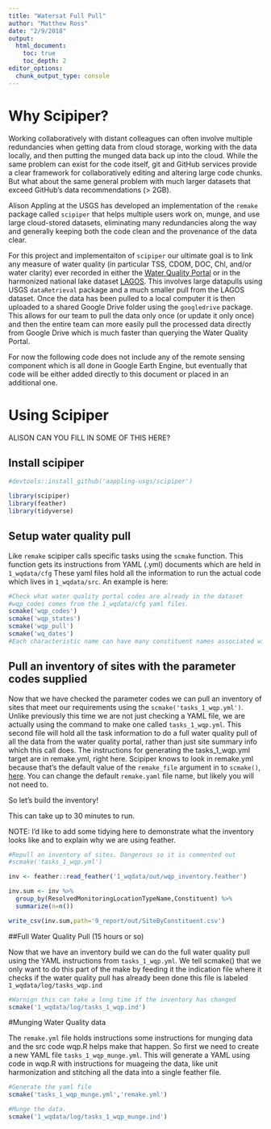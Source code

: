 ```yaml
---
title: "Watersat Full Pull"
author: "Matthew Ross"
date: "2/9/2018"
output:
  html_document:
    toc: true
    toc_depth: 2
editor_options: 
  chunk_output_type: console
---
```



# Why Scipiper? 

Working collaboratively with distant colleagues can often involve multiple redundancies when getting data from cloud storage, working with the data locally, and then putting the munged data back up into the cloud. While the same problem can exist for the code itself, git and GitHub services provide a clear framework for collaboratively editing and altering large code chunks. But what about the same general problem with much larger datasets that exceed GitHub's data recommendations (> 2GB). 

Alison Appling at the USGS has developed an implementation of the ```remake``` package called ```scipiper``` that helps multiple users work on, munge, and use large cloud-stored datasets, eliminating many redundancies along the way and generally keeping both the code clean and the provenance of the data clear. 

For this project and implementaiton of ```scipiper``` our ultimate goal is to link any measure of water quality (in particular TSS, CDOM, DOC, Chl, and/or water clarity) ever recorded in either the [Water Quality Portal](http://onlinelibrary.wiley.com/doi/10.1002/2016WR019993/abstract) or in the harmonized national lake dataset [LAGOS](https://lagoslakes.org/). This involves large datapulls using USGS ```dataRetrieval``` package and a much smaller pull from the LAGOS dataset. Once the data has been pulled to a local computer it is then uploaded to a shared Google Drive folder using the ```googledrive``` package. This allows for our team to pull the data only once (or update it only once) and then the entire team can more easily pull the processed data directly from Google Drive which is much faster than querying the Water Quality Portal. 

For now the following code does not include any of the remote sensing component which is all done in Google Earth Engine, but eventually that code will be either added directly to this document or placed in an additional one. 


# Using Scipiper

ALISON CAN YOU FILL IN SOME OF THIS HERE? 

## Install scipiper
```r

#devtools::install_github('aappling-usgs/scipiper')

library(scipiper)
library(feather)
library(tidyverse)
```


## Setup water quality pull

Like ```remake``` scipiper calls specific tasks using the ```scmake``` function. This function gets its instructions from YAML (.yml) documents which are held in ```1_wqdata/cfg``` These yaml files hold all the information to run the actual code which lives in ```1_wqdata/src```. An example is here:

```r
#Check what water quality portal codes are already in the dataset
#wqp_codes comes from the 1_wqdata/cfg yaml files. 
scmake('wqp_codes')
scmake('wqp_states')
scmake('wqp_pull')
scmake('wq_dates')
#Each characteristic name can have many constituent names associated with it
```

## Pull an inventory of sites with the parameter codes supplied

Now that we have checked the parameter codes we can pull an inventory of sites 
that meet our requirements using the ```scmake('tasks_1_wqp.yml')```. Unlike previously this time we are not just checking a YAML file, we are actually using the command to make one called ```tasks_1_wqp.yml```. This second file will hold all the task information to do a full water quality pull of all the data from the water quality portal, rather than just site summary info which this call does.  The instructions for generating the tasks_1_wqp.yml target are in remake.yml, right here. Scipiper knows to look in remake.yml because that's the default value of the `remake_file` argument in to `scmake()`, [here](https://github.com/USGS-R/scipiper/blob/master/R/scmake.R#L20). You can change the default `remake.yaml` file name, but likely you will not need to. 

So let's build the inventory!

This can take up to 30 minutes to run.

NOTE: I'd like to add some tidying here to demonstrate what the inventory looks like and to explain why we are using feather. 

```r
#Repull an inventory of sites. Dangerous so it is commented out
#scmake('tasks_1_wqp.yml')

inv <- feather::read_feather('1_wqdata/out/wqp_inventory.feather')

inv.sum <- inv %>%
  group_by(ResolvedMonitoringLocationTypeName,Constituent) %>%
  summarize(n=n())

write_csv(inv.sum,path='9_report/out/SiteByConstituent.csv')
```


##Full Water Quality Pull (15 hours or so)

Now that we have an inventory build we can do the full water quality pull using the YAML instructions from
```tasks_1_wqp.yml```. We tell scmake() that we only want to do this part of the make by feeding it the indication file where it checks if the water quality pull has already been done this file is labeled ```1_wqdata/log/tasks_wqp.ind```

```r
#Warnign this can take a long time if the inventory has changed
scmake('1_wqdata/log/tasks_1_wqp.ind')

```

#Munging Water Quality data

The `remake.yml` file holds instructions some instructions for munging data and the src code wqp.R helps make that happen. So first we need to create a new YAML file ```tasks_1_wqp_munge.yml```. This will generate a YAML using code in wqp.R with instructions for muageing the data, like unit harmonization and stitching all the data into a single feather file. 

```r
#Generate the yaml file 
scmake('tasks_1_wqp_munge.yml','remake.yml')

#Munge the data. 
scmake('1_wqdata/log/tasks_1_wqp_munge.ind')

```


